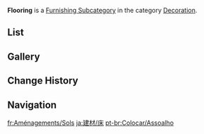 {{Terminology Infobox
|title        = Flooring
|image        = Icon Housing Decoration Flooring.png
|type         = Item Groups
|type2        = Furnishing Subcategories
|type3        = Interior Furnishings
|type4        = Decoration
}}
'''Flooring''' is a [[Furnishing Subcategory]] in the category [[Decoration]].

==List==
{{Furnishings by Category Table
|Decoration Flooring
|nocategory=1
|noload=1
|version=1}}

==Gallery==
{{Furnishings by Category Gallery|Decoration Flooring}}

==Change History==
{{Change History|1.5}}

==Navigation==
{{Furnishing Navbox|interior}}

[[Category:Decoration Flooring| ]]

[[fr:Aménagements/Sols]]
[[ja:建材/床]]
[[pt-br:Colocar/Assoalho]]